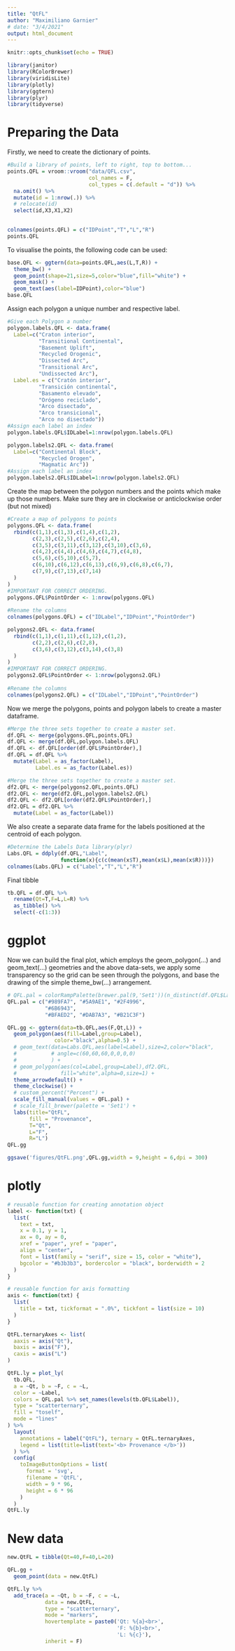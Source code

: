 ```yaml
---
title: "QtFL"
author: "Maximiliano Garnier"
# date: "3/4/2021"
output: html_document
---
```


```r
knitr::opts_chunk$set(echo = TRUE)

library(janitor)
library(RColorBrewer)
library(viridisLite)
library(plotly)
library(ggtern)
library(plyr)
library(tidyverse)
```

# Preparing the Data

Firstly, we need to create the dictionary of points.

```r
#Build a library of points, left to right, top to bottom...
points.QFL = vroom::vroom("data/QFL.csv", 
                          col_names = F, 
                          col_types = c(.default = "d")) %>% 
  na.omit() %>% 
  mutate(id = 1:nrow(.)) %>% 
  # relocate(id) 
  select(id,X3,X1,X2)
  

colnames(points.QFL) = c("IDPoint","T","L","R")
points.QFL
```

To visualise the points, the following code can be used:

```r
base.QFL <- ggtern(data=points.QFL,aes(L,T,R)) +
  theme_bw() +
  geom_point(shape=21,size=5,color="blue",fill="white") +
  geom_mask() + 
  geom_text(aes(label=IDPoint),color="blue")
base.QFL
```

Assign each polygon a unique number and respective label.

```r
#Give each Polygon a number
polygon.labels.QFL <- data.frame(
  Label=c("Craton interior",
          "Transitional Continental",
          "Basement Uplift",
          "Recycled Orogenic",
          "Dissected Arc",
          "Transitional Arc",
          "Undissected Arc"),
  Label.es = c("Cratón interior",
          "Transición continental",
          "Basamento elevado",
          "Orógeno reciclado",
          "Arco disectado",
          "Arco transicional",
          "Arco no disectado"))
#Assign each label an index
polygon.labels.QFL$IDLabel=1:nrow(polygon.labels.QFL)

polygon.labels2.QFL <- data.frame(
  Label=c("Continental Block",
          "Recycled Orogen",
          "Magmatic Arc"))
#Assign each label an index
polygon.labels2.QFL$IDLabel=1:nrow(polygon.labels2.QFL)
```

Create the map between the polygon numbers and the points which make up those numbers. Make sure they are in clockwise or anticlockwise order (but not mixed)

```r
#Create a map of polygons to points
polygons.QFL <- data.frame(
  rbind(c(1,1),c(1,3),c(1,4),c(1,2),
        c(2,3),c(2,5),c(2,6),c(2,4),
        c(3,5),c(3,11),c(3,12),c(3,10),c(3,6),
        c(4,2),c(4,4),c(4,6),c(4,7),c(4,8),
        c(5,6),c(5,10),c(5,7),
        c(6,10),c(6,12),c(6,13),c(6,9),c(6,8),c(6,7),
        c(7,9),c(7,13),c(7,14)
  )
)
#IMPORTANT FOR CORRECT ORDERING.
polygons.QFL$PointOrder <- 1:nrow(polygons.QFL)
 
#Rename the columns
colnames(polygons.QFL) = c("IDLabel","IDPoint","PointOrder")
```


```r
polygons2.QFL <- data.frame(
  rbind(c(1,1),c(1,11),c(1,12),c(1,2),
        c(2,2),c(2,6),c(2,8),
        c(3,6),c(3,12),c(3,14),c(3,8)
  )
)
#IMPORTANT FOR CORRECT ORDERING.
polygons2.QFL$PointOrder <- 1:nrow(polygons2.QFL)
 
#Rename the columns
colnames(polygons2.QFL) = c("IDLabel","IDPoint","PointOrder")
```

Now we merge the polygons, points and polygon labels to create a master dataframe.

```r
#Merge the three sets together to create a master set.
df.QFL <- merge(polygons.QFL,points.QFL)
df.QFL <- merge(df.QFL,polygon.labels.QFL)
df.QFL <- df.QFL[order(df.QFL$PointOrder),]
df.QFL = df.QFL %>% 
  mutate(Label = as_factor(Label),
         Label.es = as_factor(Label.es))
```

```r
#Merge the three sets together to create a master set.
df2.QFL <- merge(polygons2.QFL,points.QFL)
df2.QFL <- merge(df2.QFL,polygon.labels2.QFL)
df2.QFL <- df2.QFL[order(df2.QFL$PointOrder),]
df2.QFL = df2.QFL %>% 
  mutate(Label = as_factor(Label))
```

We also create a separate data frame for the labels positioned at the centroid of each polygon.

```r
#Determine the Labels Data library(plyr)
Labs.QFL = ddply(df.QFL,"Label",
                 function(x){c(c(mean(x$T),mean(x$L),mean(x$R)))})
colnames(Labs.QFL) = c("Label","T","L","R")
```

Final tibble

```r
tb.QFL = df.QFL %>% 
  rename(Qt=T,F=L,L=R) %>% 
  as_tibble() %>% 
  select(-c(1:3))
```


# ggplot

Now we can build the final plot, which employs the geom_polygon(…) and  geom_text(…) geometries and the above data-sets, we apply some transparency so the grid can be seen through the polygons, and base the drawing of the simple theme_bw(…) arrangement.

```r
# QFL.pal = colorRampPalette(brewer.pal(9,'Set1'))(n_distinct(df.QFL$Label))
QFL.pal = c("#989FA7", "#5A9AE1", "#2F4996", 
            "#6B6943", 
            "#BFAED2", "#DAB7A3", "#B21C3F")

QFL.gg <- ggtern(data=tb.QFL,aes(F,Qt,L)) +
  geom_polygon(aes(fill=Label,group=Label),
               color="black",alpha=0.5) +
  # geom_text(data=Labs.QFL,aes(label=Label),size=2,color="black",
  #           # angle=c(60,60,60,0,0,0,0)
  #           ) +
  # geom_polygon(aes(col=Label,group=Label),df2.QFL,
  #              fill="white",alpha=0,size=1) +
  theme_arrowdefault() +
  theme_clockwise() +
  # custom_percent("Percent") +
  scale_fill_manual(values = QFL.pal) +
  # scale_fill_brewer(palette = 'Set1') +
  labs(title="QtFL",
       fill = "Provenance",
       T="Qt",
       L="F",
       R="L")
QFL.gg
```

```r
ggsave('figures/QtFL.png',QFL.gg,width = 9,height = 6,dpi = 300)
```

# plotly

```r
# reusable function for creating annotation object
label <- function(txt) {
  list(
    text = txt, 
    x = 0.1, y = 1,
    ax = 0, ay = 0,
    xref = "paper", yref = "paper", 
    align = "center",
    font = list(family = "serif", size = 15, color = "white"),
    bgcolor = "#b3b3b3", bordercolor = "black", borderwidth = 2
  )
}

# reusable function for axis formatting
axis <- function(txt) {
  list(
    title = txt, tickformat = ".0%", tickfont = list(size = 10)
  )
}

QtFL.ternaryAxes <- list(
  aaxis = axis("Qt"), 
  baxis = axis("F"), 
  caxis = axis("L")
)
```

```r
QtFL.ly = plot_ly(
  tb.QFL,
  a = ~Qt, b = ~F, c = ~L, 
  color = ~Label, 
  colors = QFL.pal %>% set_names(levels(tb.QFL$Label)),
  type = "scatterternary",
  fill = "toself", 
  mode = "lines"
) %>%
  layout(
    annotations = label("QtFL"), ternary = QtFL.ternaryAxes,
    legend = list(title=list(text='<b> Provenance </b>'))
  ) %>% 
  config(
    toImageButtonOptions = list(
      format = 'svg',
      filename = 'QtFL',
      width = 9 * 96,
      height = 6 * 96
    )
  )
QtFL.ly
```

# New data

```r
new.QtFL = tibble(Qt=40,F=40,L=20)
```

```r
QFL.gg + 
  geom_point(data = new.QtFL)
```

```r
QtFL.ly %>% 
  add_trace(a = ~Qt, b = ~F, c = ~L,
            data = new.QtFL,
            type = "scatterternary",
            mode = "markers",
            hovertemplate = paste0('Qt: %{a}<br>',
                                   'F: %{b}<br>',
                                   'L: %{c}'),
            inherit = F)
```

